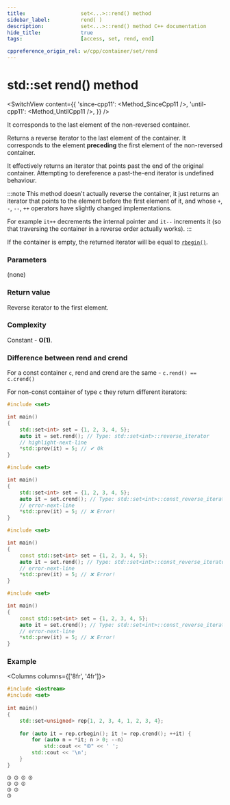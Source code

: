 ```yaml
---
title:					set<...>::rend() method
sidebar_label:			rend( )
description:			set<...>::rend() method C++ documentation
hide_title:				true
tags:					[access, set, rend, end]

cppreference_origin_rel: w/cpp/container/set/rend
---
```



<!-- Terms -->

<!----------------- Codes ---------------------->

<!-- rrend() -->

# std::set rend() method

<SwitchView content={{
	'since-cpp11': <Method_SinceCpp11 />,
	'until-cpp11': <Method_UntilCpp11 />,
}} />

It corresponds to the last element of the non-reversed container.

Returns a <Tooltip title={Term_ContAlias_ReverseIterator}>reverse iterator</Tooltip> to the last element of the container.
It corresponds to the element **preceding** the first element of the non-reversed container.

It effectively returns an iterator that points past the end of the original container. 
Attempting to dereference a past-the-end iterator is <Tooltip title={Term_UndefinedBehaviour}>undefined behaviour</Tooltip>.

:::note
This method doesn't actually reverse the container, it just returns an iterator that points to the element before the first element of it,
and whose `+`, `-`, `--`, `++` operators have slightly changed implementations.

For example `it++` decrements the internal pointer and `it--` increments it (so that traversing the container in a reverse order actually works).
:::

If the container is empty, the returned iterator will be equal to [`rbegin()`](/docs/std/containers/sets/set/rbegin).

### Parameters

(none)

### Return value

Reverse iterator to the first element.

### Complexity

Constant - **O(1)**.

### Difference between rend and crend

For a const container `c`, rend and crend are the same - `c.rend() == c.crend()`

For non-const container of type `c` they return different iterators:

<Tabs>
<TabItem value="non-const-container" label="Non const container" default>

<Tabs>
<TabItem value="rend" label="rend" default>

```cpp
#include <set>

int main()
{
	std::set<int> set = {1, 2, 3, 4, 5};
	auto it = set.rend(); // Type: std::set<int>::reverse_iterator
	// highlight-next-line
	*std::prev(it) = 5; // ✔ Ok
}
```

</TabItem>
<TabItem value="crend" label="crend" default>

```cpp
#include <set>

int main()
{
	std::set<int> set = {1, 2, 3, 4, 5};
	auto it = set.crend(); // Type: std::set<int>::const_reverse_iterator
	// error-next-line
	*std::prev(it) = 5; // ❌ Error! 
}
```

</TabItem>
</Tabs>

</TabItem>
<TabItem value="const-container" label="Const container">

<Tabs>
<TabItem value="rend" label="rend" default>

```cpp
#include <set>

int main()
{
	const std::set<int> set = {1, 2, 3, 4, 5};
	auto it = set.rend(); // Type: std::set<int>::const_reverse_iterator
	// error-next-line
	*std::prev(it) = 5; // ❌ Error! 
}
```

</TabItem>
<TabItem value="crend" label="crend" default>

```cpp
#include <set>

int main()
{
	const std::set<int> set = {1, 2, 3, 4, 5};
	auto it = set.crend(); // Type: std::set<int>::const_reverse_iterator
	// error-next-line
	*std::prev(it) = 5; // ❌ Error! 
}
```

</TabItem>
</Tabs>

</TabItem>
</Tabs>


### Example

<Columns columns={['8fr', '4fr']}>
<div>

```cpp title='Main.cpp' showLineNumbers
#include <iostream>
#include <set>
 
int main()
{
	std::set<unsigned> rep{1, 2, 3, 4, 1, 2, 3, 4};
 
	for (auto it = rep.crbegin(); it != rep.crend(); ++it) {
		for (auto n = *it; n > 0; --n)
			std::cout << "⏼" << ' ';
		std::cout << '\n';
	}
}
```

</div>
<div>

```plaintext title="Output"
⏼ ⏼ ⏼ ⏼ 
⏼ ⏼ ⏼ 
⏼ ⏼ 
⏼
```

</div>
</Columns>
